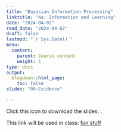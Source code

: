 ```yaml
---
title: "Bayesian Information Processing"
linktitle: "4a: Information and Learning"
date: "2024-04-02"
read_date: "2024-04-02"
draft: false
lastmod: "`r Sys.Date()`"
menu:
  content:
    parent: Course content
    weight: 1
type: docs
output:
  blogdown::html_page:
    toc: false
slides: "09-Evidence"

---
```


Click this icon to download the slides: [<i class="fas fa-file-download"></i>](/ps/Lecture4a.pdf).


This link will be used in class: [fun stuff](https://msu.co1.qualtrics.com/jfe/form/SV_9mAzQUWQsZ651s2)